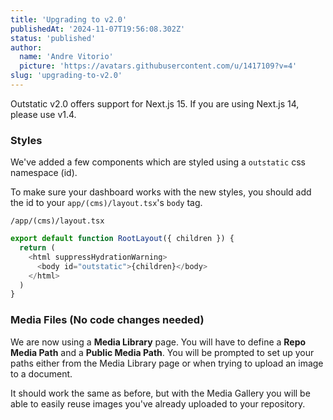 ```yaml
---
title: 'Upgrading to v2.0'
publishedAt: '2024-11-07T19:56:08.302Z'
status: 'published'
author:
  name: 'Andre Vitorio'
  picture: 'https://avatars.githubusercontent.com/u/1417109?v=4'
slug: 'upgrading-to-v2.0'
---
```


Outstatic v2.0 offers support for Next.js 15. If you are using Next.js 14, please use v1.4.

### Styles

We've added a few components which are styled using a `outstatic` css namespace (id).

To make sure your dashboard works with the new styles, you should add the id to your `app/(cms)/layout.tsx`'s `body` tag.

`/app/(cms)/layout.tsx`

```javascript
export default function RootLayout({ children }) {
  return (
    <html suppressHydrationWarning>
      <body id="outstatic">{children}</body>
    </html>
  )
}
```

### Media Files (No code changes needed)

We are now using a **Media Library** page. You will have to define a **Repo Media Path** and a **Public Media Path**. You will be prompted to set up your paths either from the Media Library page or when trying to upload an image to a document.

It should work the same as before, but with the Media Gallery you will be able to easily reuse images you've already uploaded to your repository.
